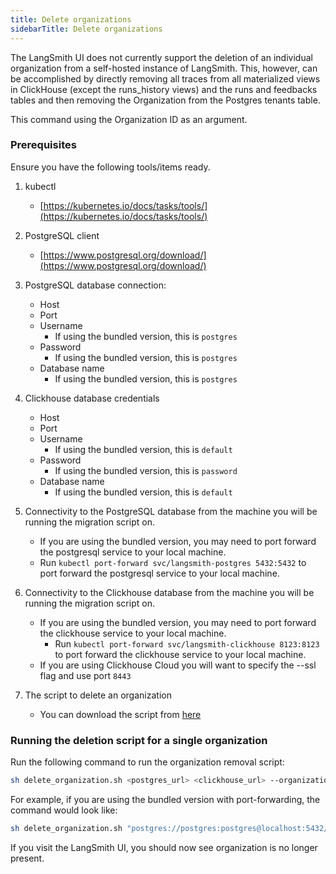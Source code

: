 ```yaml
---
title: Delete organizations
sidebarTitle: Delete organizations
---
```


The LangSmith UI does not currently support the deletion of an individual organization from a self-hosted instance of LangSmith. This, however, can be accomplished by directly removing all traces from all materialized views in ClickHouse (except the runs_history views) and the runs and feedbacks tables and then removing the Organization from the Postgres tenants table.

This command using the Organization ID as an argument.

### Prerequisites

Ensure you have the following tools/items ready.

1. kubectl

   * [https://kubernetes.io/docs/tasks/tools/](https://kubernetes.io/docs/tasks/tools/)

2. PostgreSQL client

   * [https://www.postgresql.org/download/](https://www.postgresql.org/download/)

3. PostgreSQL database connection:

   * Host
   * Port
   * Username
     * If using the bundled version, this is `postgres`
   * Password
     * If using the bundled version, this is `postgres`
   * Database name
     * If using the bundled version, this is `postgres`

4. Clickhouse database credentials

   * Host
   * Port
   * Username
     * If using the bundled version, this is `default`
   * Password
     * If using the bundled version, this is `password`
   * Database name
     * If using the bundled version, this is `default`

5. Connectivity to the PostgreSQL database from the machine you will be running the migration script on.

   * If you are using the bundled version, you may need to port forward the postgresql service to your local machine.
   * Run `kubectl port-forward svc/langsmith-postgres 5432:5432` to port forward the postgresql service to your local machine.

6. Connectivity to the Clickhouse database from the machine you will be running the migration script on.

   * If you are using the bundled version, you may need to port forward the clickhouse service to your local machine.
     * Run `kubectl port-forward svc/langsmith-clickhouse 8123:8123` to port forward the clickhouse service to your local machine.
   * If you are using Clickhouse Cloud you will want to specify the --ssl flag and use port `8443`

7. The script to delete an organization

   * You can download the script from [here](https://github.com/langchain-ai/helm/blob/main/charts/langsmith/scripts/delete_organization.sh)

### Running the deletion script for a single organization

Run the following command to run the organization removal script:

```bash
sh delete_organization.sh <postgres_url> <clickhouse_url> --organization_id <organization_id>
```

For example, if you are using the bundled version with port-forwarding, the command would look like:

```bash
sh delete_organization.sh "postgres://postgres:postgres@localhost:5432/postgres" "clickhouse://default:password@localhost:8123/default" --organization_id 4ec70ec7-0808-416a-b836-7100aeec934b
```

If you visit the LangSmith UI, you should now see organization is no longer present.
